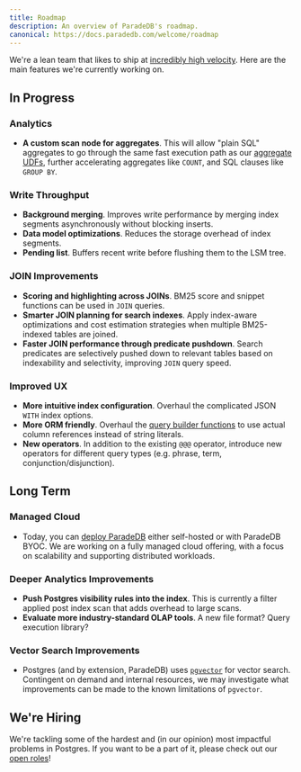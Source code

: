 ```yaml
---
title: Roadmap
description: An overview of ParadeDB's roadmap.
canonical: https://docs.paradedb.com/welcome/roadmap
---
```


We're a lean team that likes to ship at [incredibly high velocity](https://github.com/paradedb/paradedb/releases).
Here are the main features we're currently working on.

## In Progress

### Analytics

- **A custom scan node for aggregates**. This will allow "plain SQL" aggregates to go through the same fast execution path as
  our [aggregate UDFs](/documentation/aggregates/tantivy), further accelerating aggregates like `COUNT`, and SQL clauses like `GROUP BY`.

### Write Throughput

- **Background merging**. Improves write performance by merging index segments asynchronously without blocking inserts.
- **Data model optimizations**. Reduces the storage overhead of index segments.
- **Pending list**. Buffers recent write before flushing them to the LSM tree.

### JOIN Improvements

- **Scoring and highlighting across JOINs**. BM25 score and snippet functions can be used in `JOIN` queries.
- **Smarter JOIN planning for search indexes**. Apply index-aware optimizations and cost estimation strategies when multiple BM25-indexed tables are joined.
- **Faster JOIN performance through predicate pushdown**. Search predicates are selectively pushed down to relevant tables based on indexability and selectivity, improving `JOIN` query speed.

### Improved UX

- **More intuitive index configuration**. Overhaul the complicated JSON `WITH` index options.
- **More ORM friendly**. Overhaul the [query builder functions](/documentation/advanced/overview) to use actual column references instead of string literals.
- **New operators**. In addition to the existing `@@@` operator, introduce new operators for different query types (e.g. phrase, term, conjunction/disjunction).

## Long Term

### Managed Cloud

- Today, you can [deploy ParadeDB](/deploy/overview) either self-hosted or with ParadeDB BYOC. We are working on a fully managed cloud offering,
  with a focus on scalability and supporting distributed workloads.

### Deeper Analytics Improvements

- **Push Postgres visibility rules into the index**. This is currently a filter applied post index scan that adds overhead to large scans.
- **Evaluate more industry-standard OLAP tools**. A new file format? Query execution library?

### Vector Search Improvements

- Postgres (and by extension, ParadeDB) uses [`pgvector`](https://github.com/pgvector/pgvector) for vector search. Contingent on demand and internal resources, we may
  investigate what improvements can be made to the known limitations of `pgvector`.

## We're Hiring

We're tackling some of the hardest and (in our opinion) most impactful problems in Postgres. If you want to be a part of it,
please check out our [open roles](https://paradedb.notion.site)!
